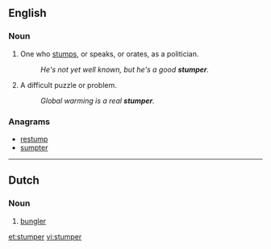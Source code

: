 ==English==

===Noun===
{{en-noun}}

# One who [[stumps]], or speaks, or orates, as a politician.
#: ''He's not yet well known, but he's a good '''stumper'''.''
# A difficult puzzle or problem.
#: ''Global warming is a real '''stumper'''.''

===Anagrams===
* [[restump#English|restump]]
* [[sumpter#English|sumpter]]

----

==Dutch==

===Noun===
{{infl|nl|noun}}

# [[bungler]]

[[et:stumper]]
[[vi:stumper]]